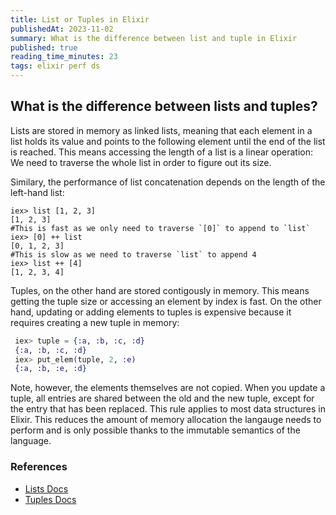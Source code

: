 ```yaml
---
title: List or Tuples in Elixir
publishedAt: 2023-11-02
summary: What is the difference between list and tuple in Elixir
published: true
reading_time_minutes: 23
tags: elixir perf ds
---
```


## What is the difference between lists and tuples?

Lists are stored in memory as linked lists, meaning that each element in a list holds its value and points to the following element until the end of the list is reached.
This means accessing the length of a list is a linear operation: We need to traverse the whole list in order to figure out its size.

Similary, the performance of list concatenation depends on the length of the left-hand list:

```
iex> list [1, 2, 3]
[1, 2, 3]
#This is fast as we only need to traverse `[0]` to append to `list`
iex> [0] ++ list
[0, 1, 2, 3]
#This is slow as we need to traverse `list` to append 4
iex> list ++ [4]
[1, 2, 3, 4]
```

Tuples, on the other hand are stored contigously in memory. This means getting the tuple size or accessing an element by index is fast.
On the other hand, updating or adding elements to tuples is expensive because it requires creating a new tuple in memory:

```elixir
 iex> tuple = {:a, :b, :c, :d}
 {:a, :b, :c, :d}
 iex> put_elem(tuple, 2, :e)
 {:a, :b, :e, :d}
```

Note, however, the elements themselves are not copied. When you update a tuple, all entries are shared between the old and the new tuple, except for the
entry that has been replaced. This rule applies to most data structures in Elixir. This reduces the amount of memory allocation the langauge needs to perform and is only possible thanks to the immutable semantics of the language.

### References

- <a target="_blank" href="https://hexdocs.pm/elixir/1.12/List.html">
    Lists Docs
  </a>

- <a target="_blank" href="https://hexdocs.pm/elixir/1.12/Tuple.html">
    Tuples Docs
  </a>
